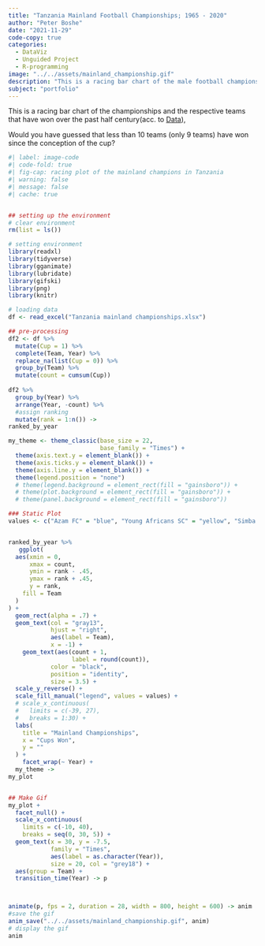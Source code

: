 ```yaml
---
title: "Tanzania Mainland Football Championships; 1965 - 2020"
author: "Peter Boshe"
date: "2021-11-29"
code-copy: true
categories: 
  - DataViz
  - Unguided Project
  - R-programming
image: "../../assets/mainland_championship.gif"
description: "This is a racing bar chart of the male football championships and the respective teams that have won over the past half century"
subject: "portfolio"
---
```


This is a racing bar chart of the championships and the respective teams that have won over the past half century(acc. to [Data](http://www.rsssf.com/tablest/tanzchamp.html)),

Would you have guessed that less than 10 teams (only 9 teams) have won since the conception of the cup?

```r
#| label: image-code
#| code-fold: true
#| fig-cap: racing plot of the mainland champions in Tanzania
#| warning: false
#| message: false
#| cache: true


## setting up the environment
# clear environment 
rm(list = ls())

# setting environment 
library(readxl)
library(tidyverse)
library(gganimate)
library(lubridate)
library(gifski)
library(png)
library(knitr)

# loading data 
df <- read_excel("Tanzania mainland championships.xlsx")

## pre-processing
df2 <- df %>% 
  mutate(Cup = 1) %>% 
  complete(Team, Year) %>% 
  replace_na(list(Cup = 0)) %>%  
  group_by(Team) %>% 
  mutate(count = cumsum(Cup))
  
df2 %>% 
  group_by(Year) %>% 
  arrange(Year, -count) %>% 
  #assign ranking
  mutate(rank = 1:n()) ->
ranked_by_year

my_theme <- theme_classic(base_size = 22, 
                          base_family = "Times") +
  theme(axis.text.y = element_blank()) +
  theme(axis.ticks.y = element_blank()) +
  theme(axis.line.y = element_blank()) +
  theme(legend.position = "none")
  # theme(legend.background = element_rect(fill = "gainsboro")) +
  # theme(plot.background = element_rect(fill = "gainsboro")) +
  # theme(panel.background = element_rect(fill = "gainsboro"))

### Static Plot
values <- c("Azam FC" = "blue", "Young Africans SC" = "yellow", "Simba SC" = "red", "Hybrid SC" = "brown", "Cosmopolitan" = "lightblue", "Coastal Union" = "black", "Tukuyu Stars" = "orange", "Mtibwa Sugar" = "darkgreen")


ranked_by_year %>% 
   ggplot(
  aes(xmin = 0,
      xmax = count,
      ymin = rank - .45,
      ymax = rank + .45,
      y = rank,
    fill = Team
  )
) +
  geom_rect(alpha = .7) +  
  geom_text(col = "gray13",  
            hjust = "right",  
            aes(label = Team),  
            x = -1) + 
    geom_text(aes(count + 1,
                  label = round(count)),
            color = "black",
            position = "identity",
            size = 3.5) +
  scale_y_reverse() +
  scale_fill_manual("legend", values = values) +
  # scale_x_continuous(
  #   limits = c(-39, 27),
  #   breaks = 1:30) +
  labs(
    title = "Mainland Championships",
    x = "Cups Won",
    y = ""
  ) + 
    facet_wrap(~ Year) +
  my_theme ->
my_plot


## Make Gif
my_plot +  
  facet_null() +  
  scale_x_continuous(
    limits = c(-10, 40),
    breaks = seq(0, 30, 5)) +
  geom_text(x = 30, y = -7.5,  
            family = "Times",  
            aes(label = as.character(Year)),  
            size = 20, col = "grey18") +  
  aes(group = Team) +  
  transition_time(Year) -> p



animate(p, fps = 2, duration = 28, width = 800, height = 600) -> anim
#save the gif 
anim_save("../../assets/mainland_championship.gif", anim)
# display the gif
anim
```

```r

```
